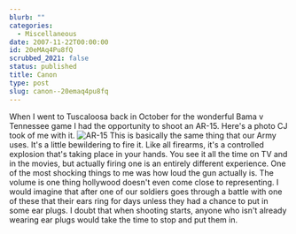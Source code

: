 ```yaml
---
blurb: ""
categories:
  - Miscellaneous
date: 2007-11-22T00:00:00
id: 20eMAq4Pu8fQ
scrubbed_2021: false
status: published
title: Canon
type: post
slug: canon--20emaq4pu8fq
---
```


When I went to Tuscaloosa back in October for the wonderful Bama v
Tennessee game I had the opportunity to shoot an AR-15. Here's a
photo CJ took of me with it.
![AR-15](http://www.alanwsmith.com/blog/wp-content/uploads/20071021-0032.jpg)
This is basically the same thing that our Army uses. It's a little
bewildering to fire it. Like all firearms, it's a controlled
explosion that's taking place in your hands. You see it all the
time on TV and in the movies, but actually firing one is an
entirely different experience. One of the most shocking things to
me was how loud the gun actually is. The volume is one thing
hollywood doesn't even come close to representing. I would imagine
that after one of our soldiers goes through a battle with one of
these that their ears ring for days unless they had a chance to put
in some ear plugs. I doubt that when shooting starts, anyone who
isn't already wearing ear plugs would take the time to stop and put
them in.